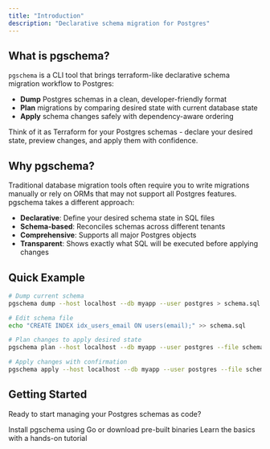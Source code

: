 ```yaml
---
title: "Introduction"
description: "Declarative schema migration for Postgres"
---
```


## What is pgschema?

`pgschema` is a CLI tool that brings terraform-like declarative schema migration workflow to Postgres:

- **Dump** Postgres schemas in a clean, developer-friendly format
- **Plan** migrations by comparing desired state with current database state
- **Apply** schema changes safely with dependency-aware ordering

Think of it as Terraform for your Postgres schemas - declare your desired state, preview changes, and apply them with confidence.

## Why pgschema?

Traditional database migration tools often require you to write migrations manually or rely on ORMs that may not support all Postgres features. pgschema takes a different approach:

- **Declarative**: Define your desired schema state in SQL files
- **Schema-based**: Reconciles schemas across different tenants
- **Comprehensive**: Supports all major Postgres objects
- **Transparent**: Shows exactly what SQL will be executed before applying changes

## Quick Example

```bash
# Dump current schema
pgschema dump --host localhost --db myapp --user postgres > schema.sql

# Edit schema file
echo "CREATE INDEX idx_users_email ON users(email);" >> schema.sql

# Plan changes to apply desired state
pgschema plan --host localhost --db myapp --user postgres --file schema.sql

# Apply changes with confirmation
pgschema apply --host localhost --db myapp --user postgres --file schema.sql
```

## Getting Started

Ready to start managing your Postgres schemas as code?

<CardGroup cols={2}>
  <Card title="Installation" icon="download" href="/installation">
    Install pgschema using Go or download pre-built binaries
  </Card>
  
  <Card title="Quickstart" icon="rocket" href="/quickstart">
    Learn the basics with a hands-on tutorial
  </Card>
</CardGroup>